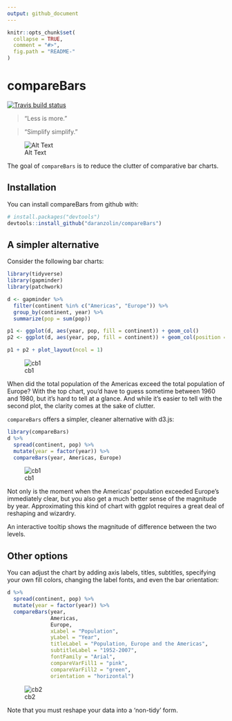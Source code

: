 ```yaml
---
output: github_document
---
```


<!-- README.md is generated from README.Rmd. Please edit that file -->

```r
knitr::opts_chunk$set(
  collapse = TRUE,
  comment = "#>",
  fig.path = "README-"
)
```

# compareBars

[![Travis build status](https://travis-ci.org/daranzolin/compareBars.svg?branch=master)](https://travis-ci.org/daranzolin/compareBars)

>"Less is more." 

>"Simplify simplify." 

![Alt Text](https://raw.githubusercontent.com/daranzolin/compareBars/master/inst/img/cbgif2.gif)

The goal of `compareBars` is to reduce the clutter of comparative bar charts.

## Installation

You can install compareBars from github with:

```r
# install.packages("devtools")
devtools::install_github("daranzolin/compareBars")
```

## A simpler alternative

Consider the following bar charts:

```r
library(tidyverse)
library(gapminder)
library(patchwork)

d <- gapminder %>% 
  filter(continent %in% c("Americas", "Europe")) %>% 
  group_by(continent, year) %>% 
  summarize(pop = sum(pop))

p1 <- ggplot(d, aes(year, pop, fill = continent)) + geom_col()
p2 <- ggplot(d, aes(year, pop, fill = continent)) + geom_col(position = "dodge")

p1 + p2 + plot_layout(ncol = 1)
```

![cb1](inst/img/ggplots.png)

When did the total population of the Americas exceed the total population of Europe? With the top chart, you'd have to guess sometime between 1960 and 1980, but it's hard to tell at a glance. And while it's easier to tell with the second plot, the clarity comes at the sake of clutter. 

`compareBars` offers a simpler, cleaner alternative with d3.js: 

```r
library(compareBars)
d %>% 
  spread(continent, pop) %>% 
  mutate(year = factor(year)) %>% 
  compareBars(year, Americas, Europe)
```

![cb1](inst/img/compareBarstip.png)

Not only is the moment when the Americas' population exceeded Europe's immediately clear, but you also get a much better sense of the magnitude by year. Approximating this kind of chart with ggplot requires a great deal of reshaping and wizardry.

An interactive tooltip shows the magnitude of difference between the two levels.

## Other options

You can adjust the chart by adding axis labels, titles, subtitles, specifying your own fill colors, changing the label fonts, and even the bar orientation:

```r
d %>% 
  spread(continent, pop) %>% 
  mutate(year = factor(year)) %>% 
  compareBars(year, 
              Americas, 
              Europe,
              xLabel = "Population",
              yLabel = "Year",
              titleLabel = "Population, Europe and the Americas",
              subtitleLabel = "1952-2007",
              fontFamily = "Arial",
              compareVarFill1 = "pink",
              compareVarFill2 = "green",
              orientation = "horizontal")
```

![cb2](inst/img/compareBars2.png)

Note that you must reshape your data into a 'non-tidy' form.
